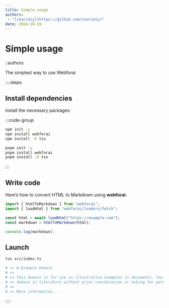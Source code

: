 ```yaml
---
title: Simple usage
authors:
 - "[inaridiy](https://github.com/inaridiy)"
date: 2024-10-19
---
```


# Simple usage

::authors

The simplest way to use Webforai

::::steps
## Install dependencies

Install the necessary packages:

:::code-group
```bash [npm]
npm init -y
npm install webforai
npm install -D tsx
```

```bash [pnpm]
pnpm init -y
pnpm install webforai
pnpm install -D tsx
```
:::

## Write code

Here’s how to convert HTML to Markdown using **webforai**:

```ts [src/index.ts] twoslash
import { htmlToMarkdown } from "webforai";
import { loadHtml } from "webforai/loaders/fetch";

const html = await loadHtml("https://example.com");
const markdown = htmlToMarkdown(html);

console.log(markdown);
```

## Launch

```bash
tsx src/index.ts

# => # Example Domain
# => 
# => This domain is for use in illustrative examples in documents. You may use this
# => domain in literature without prior coordination or asking for permission.
# => 
# => More information...
```
::::
